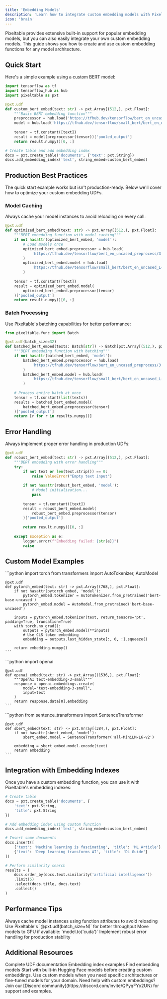 ```yaml
---
title: 'Embedding Models'
description: 'Learn how to integrate custom embedding models with Pixeltable'
icon: 'brain'
---
```


Pixeltable provides extensive built-in support for popular embedding models, but you can also easily integrate your own custom embedding models. This guide shows you how to create and use custom embedding functions for any model architecture.

## Quick Start

Here's a simple example using a custom BERT model:

```python
import tensorflow as tf
import tensorflow_hub as hub
import pixeltable as pxt

@pxt.udf
def custom_bert_embed(text: str) -> pxt.Array[(512,), pxt.Float]:
    """Basic BERT embedding function"""
    preprocessor = hub.load('https://tfhub.dev/tensorflow/bert_en_uncased_preprocess/3')
    model = hub.load('https://tfhub.dev/tensorflow/small_bert/bert_en_uncased_L-4_H-512_A-8/2')
    
    tensor = tf.constant([text])
    result = model(preprocessor(tensor))['pooled_output']
    return result.numpy()[0, :]

# Create table and add embedding index
docs = pxt.create_table('documents', {'text': pxt.String})
docs.add_embedding_index('text', string_embed=custom_bert_embed)
```

## Production Best Practices 

<Note>
The quick start example works but isn't production-ready. Below we'll cover how to optimize your custom embedding UDFs.
</Note>

### Model Caching

Always cache your model instances to avoid reloading on every call:

```python
@pxt.udf
def optimized_bert_embed(text: str) -> pxt.Array[(512,), pxt.Float]:
    """BERT embedding function with model caching"""
    if not hasattr(optimized_bert_embed, 'model'):
        # Load models once
        optimized_bert_embed.preprocessor = hub.load(
            'https://tfhub.dev/tensorflow/bert_en_uncased_preprocess/3'
        )
        optimized_bert_embed.model = hub.load(
            'https://tfhub.dev/tensorflow/small_bert/bert_en_uncased_L-4_H-512_A-8/2'
        )
    
    tensor = tf.constant([text])
    result = optimized_bert_embed.model(
        optimized_bert_embed.preprocessor(tensor)
    )['pooled_output']
    return result.numpy()[0, :]
```

### Batch Processing

Use Pixeltable's batching capabilities for better performance:

```python
from pixeltable.func import Batch

@pxt.udf(batch_size=32)
def batched_bert_embed(texts: Batch[str]) -> Batch[pxt.Array[(512,), pxt.Float]]:
    """BERT embedding function with batching"""
    if not hasattr(batched_bert_embed, 'model'):
        batched_bert_embed.preprocessor = hub.load(
            'https://tfhub.dev/tensorflow/bert_en_uncased_preprocess/3'
        )
        batched_bert_embed.model = hub.load(
            'https://tfhub.dev/tensorflow/small_bert/bert_en_uncased_L-4_H-512_A-8/2'
        )
    
    # Process entire batch at once
    tensor = tf.constant(list(texts))
    results = batched_bert_embed.model(
        batched_bert_embed.preprocessor(tensor)
    )['pooled_output']
    return [r for r in results.numpy()]
```

## Error Handling

Always implement proper error handling in production UDFs:

```python
@pxt.udf
def robust_bert_embed(text: str) -> pxt.Array[(512,), pxt.Float]:
    """BERT embedding with error handling"""
    try:
        if not text or len(text.strip()) == 0:
            raise ValueError("Empty text input")
            
        if not hasattr(robust_bert_embed, 'model'):
            # Model initialization...
            pass
            
        tensor = tf.constant([text])
        result = robust_bert_embed.model(
            robust_bert_embed.preprocessor(tensor)
        )['pooled_output']
        
        return result.numpy()[0, :]
        
    except Exception as e:
        logger.error(f"Embedding failed: {str(e)}")
        raise
```

## Custom Model Examples

<AccordionGroup>
  <Accordion title="PyTorch Model">
    ```python
    import torch
    from transformers import AutoTokenizer, AutoModel
    
    @pxt.udf
    def pytorch_embed(text: str) -> pxt.Array[(768,), pxt.Float]:
        if not hasattr(pytorch_embed, 'model'):
            pytorch_embed.tokenizer = AutoTokenizer.from_pretrained('bert-base-uncased')
            pytorch_embed.model = AutoModel.from_pretrained('bert-base-uncased')
        
        inputs = pytorch_embed.tokenizer(text, return_tensors='pt', padding=True, truncation=True)
        with torch.no_grad():
            outputs = pytorch_embed.model(**inputs)
            # Use CLS token embedding
            embedding = outputs.last_hidden_state[:, 0, :].squeeze()
        
        return embedding.numpy()
    ```
  </Accordion>

  <Accordion title="OpenAI Embeddings">
    ```python
    import openai
    
    @pxt.udf
    def openai_embed(text: str) -> pxt.Array[(1536,), pxt.Float]:
        """OpenAI text-embedding-3-small"""
        response = openai.embeddings.create(
            model="text-embedding-3-small",
            input=text
        )
        return response.data[0].embedding
    ```
  </Accordion>

  <Accordion title="Sentence Transformers">
    ```python
    from sentence_transformers import SentenceTransformer
    
    @pxt.udf
    def sbert_embed(text: str) -> pxt.Array[(384,), pxt.Float]:
        if not hasattr(sbert_embed, 'model'):
            sbert_embed.model = SentenceTransformer('all-MiniLM-L6-v2')
        
        embedding = sbert_embed.model.encode(text)
        return embedding
    ```
  </Accordion>
</AccordionGroup>

## Integration with Embedding Indexes

Once you have a custom embedding function, you can use it with Pixeltable's embedding indexes:

```python
# Create table
docs = pxt.create_table('documents', {
    'text': pxt.String,
    'title': pxt.String
})

# Add embedding index using custom function
docs.add_embedding_index('text', string_embed=custom_bert_embed)

# Insert some documents
docs.insert([
    {'text': 'Machine learning is fascinating', 'title': 'ML Article'},
    {'text': 'Deep learning transforms AI', 'title': 'DL Guide'}
])

# Perform similarity search
results = (
    docs.order_by(docs.text.similarity('artificial intelligence'))
    .limit(5)
    .select(docs.title, docs.text)
    .collect()
)
```

## Performance Tips

<Steps>
  <Step title="Model Caching">
    Always cache model instances using function attributes to avoid reloading
  </Step>
  
  <Step title="Batch Processing">
    Use Pixeltable's `@pxt.udf(batch_size=N)` for better throughput
  </Step>
  
  <Step title="GPU Utilization">
    Move models to GPU if available: `model.to('cuda')`
  </Step>

  <Step title="Error Handling">
    Implement robust error handling for production stability
  </Step>
</Steps>

## Additional Resources

<CardGroup cols={3}>
  <Card title="UDF Guide" icon="book" href="/docs/datastore/custom-functions">
    Complete UDF documentation
  </Card>
  <Card title="Vector Database" icon="database" href="/docs/datastore/vector-database">
    Embedding index examples
  </Card>
  <Card title="Model Hub" icon="box" href="https://huggingface.co/models">
    Find embedding models
  </Card>
</CardGroup>

<Tip>
Start with built-in Hugging Face models before creating custom embeddings. Use custom models when you need specific architectures or fine-tuned models for your domain.
</Tip>

<Note>
Need help with custom embeddings? Join our [Discord community](https://discord.com/invite/QPyqFYx2UN) for support and examples.
</Note>